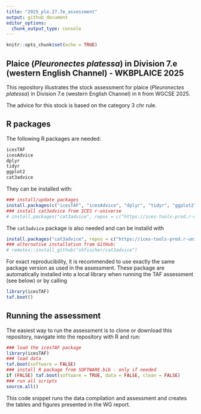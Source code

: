 ```yaml
---
title: "2025_ple.27.7e_assessment"
output: github_document
editor_options: 
  chunk_output_type: console
---
```


```r
knitr::opts_chunk$set(echo = TRUE)
```

## Plaice (*Pleuronectes platessa*) in Division 7.e (western English Channel) - WKBPLAICE 2025

This repository illustrates the stock assessment for plaice (*Pleuronectes platessa*) in Division 7.e (western English Channel) in `R` from WGCSE 2025.

The advice for this stock is based on the category 3 chr rule.

## R packages

The following R packages are needed:

```r
icesTAF
icesAdvice
dplyr
tidyr
ggplot2
cat3advice
```

They can be installed with:

```r
### install/update packages
install.packages(c("icesTAF", "icesAdvice", "dplyr", "tidyr", "ggplot2"))
### install cat3advice from ICES r-universe
# install.packages("cat3advice", repos = c("https://ices-tools-prod.r-universe.dev", "https://cloud.r-project.org"))
```

The `cat3advice` package is also needed and can be installd with



```r
install.packages("cat3advice", repos = c("https://ices-tools-prod.r-universe.dev", "https://cran.r-project.org"))
### alternative installation from GitHub:
# remotes::install_github("shfischer/cat3advice")
```

For exact reproducibility, it is recommended to use exactly the same package version as used in the assessment. These package are automatically installed into a local library when running the TAF assessment (see below) or by calling

```r
library(icesTAF)
taf.boot()
```

## Running the assessment

The easiest way to run the assessment is to clone or download this repository, navigate into the repository with R and run:

```r
### load the icesTAF package
library(icesTAF)
### load data
taf.boot(software = FALSE)
### install R package from SOFTWARE.bib - only if needed
if (FALSE) taf.boot(software = TRUE, data = FALSE, clean = FALSE)
### run all scripts
source.all()
```

This code snippet runs the data compilation and assessment and creates the tables and figures presented in the WG report.
